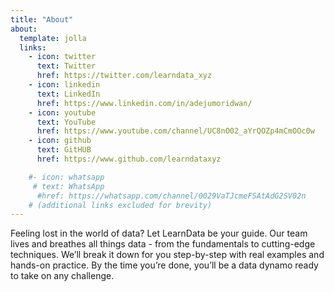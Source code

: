 ```yaml
---
title: "About"
about:
  template: jolla
  links:
    - icon: twitter
      text: Twitter
      href: https://twitter.com/learndata_xyz
    - icon: linkedin
      text: LinkedIn
      href: https://www.linkedin.com/in/adejumoridwan/
    - icon: youtube
      text: YouTube
      href: https://www.youtube.com/channel/UC8nO02_aYrQOZp4mCmOOc0w
    - icon: github
      text: GitHUB
      href: https://www.github.com/learndataxyz

    #- icon: whatsapp
     # text: WhatsApp
      #href: https://whatsapp.com/channel/0029VaTJcmeFSAtAdG2SV02n 
    # (additional links excluded for brevity)
---
```


Feeling lost in the world of data? Let LearnData be your guide. Our team lives and breathes all things data - from the fundamentals to cutting-edge techniques. We'll break it down for you step-by-step with real examples and hands-on practice. By the time you're done, you'll be a data dynamo ready to take on any challenge.
